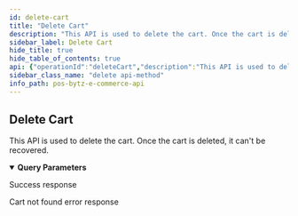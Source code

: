 ```yaml
---
id: delete-cart
title: "Delete Cart"
description: "This API is used to delete the cart. Once the cart is deleted, it can't be recovered."
sidebar_label: Delete Cart
hide_title: true
hide_table_of_contents: true
api: {"operationId":"deleteCart","description":"This API is used to delete the cart. Once the cart is deleted, it can't be recovered.","parameters":[{"name":"cartId","required":true,"in":"query","description":"The unique id of the cart.","schema":{}}],"responses":{"200":{"description":"Success response","content":{"application/json":{"example":{"statusCode":200,"message":"Success"}}}},"404":{"description":"Cart not found error response","content":{"application/json":{"example":{"statusCode":404,"message":"cart not found","error":"Not Found"}}}}},"tags":["Carts"],"security":[{"oauth2":["cart:read","cart:write"]}],"method":"delete","path":"/ecommerce/v1/carts","servers":[],"securitySchemes":{"oauth2":{"type":"oauth2","flows":{"clientCredentials":{"tokenUrl":"https://gateway-api.smartbytz.com/ecommerce/oauth2/token","scopes":["country:read","store:read","category:read","item:read","user:read","user:write","cart:read","cart:write","order:read","order:write","search:read","reviews: read","reviews: write","brand:read"]}}}},"info":{"title":"PosBytz E-Commerce API","description":"Whether you&apos;re building a custom-branded storefront or looking for ways to extend Posbytz, the following guide will help you achieve your goals.","version":"1.0","contact":{}},"postman":{"name":"Delete Cart","description":{"content":"This API is used to delete the cart. Once the cart is deleted, it can't be recovered.","type":"text/plain"},"url":{"path":["ecommerce","v1","carts"],"host":["{{baseUrl}}"],"query":[{"disabled":false,"description":{"content":"(Required) The unique id of the cart.","type":"text/plain"},"key":"cartId","value":""}],"variable":[]},"header":[{"key":"Accept","value":"application/json"}],"method":"DELETE","auth":{"type":"oauth2","oauth2":[]}}}
sidebar_class_name: "delete api-method"
info_path: pos-bytz-e-commerce-api
---
```



## Delete Cart



This API is used to delete the cart. Once the cart is deleted, it can&#39;t be recovered.

<details style={{"marginBottom":"1rem"}} data-collapsed={false} open={true}><summary style={{}}><strong>Query Parameters</strong></summary><div><ul><ParamsItem className={"paramsItem"} param={{"name":"cartId","required":true,"in":"query","description":"The unique id of the cart.","schema":{}}}></ParamsItem></ul></div></details><div><ApiTabs><TabItem label={"200"} value={"200"}><div>

Success response

</div><div><MimeTabs groupId={"mime-type"}><TabItem label={"application/json"} value={"application/json"}><SchemaTabs groupId={"schema-tabs"}><TabItem label={"Example"} value={"Example"}><ResponseSamples responseExample={"{\n  \"statusCode\": 200,\n  \"message\": \"Success\"\n}"} language={"json"}></ResponseSamples></TabItem></SchemaTabs></TabItem></MimeTabs></div></TabItem><TabItem label={"404"} value={"404"}><div>

Cart not found error response

</div><div><MimeTabs groupId={"mime-type"}><TabItem label={"application/json"} value={"application/json"}><SchemaTabs groupId={"schema-tabs"}><TabItem label={"Example"} value={"Example"}><ResponseSamples responseExample={"{\n  \"statusCode\": 404,\n  \"message\": \"cart not found\",\n  \"error\": \"Not Found\"\n}"} language={"json"}></ResponseSamples></TabItem></SchemaTabs></TabItem></MimeTabs></div></TabItem></ApiTabs></div>
      